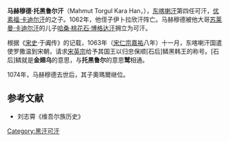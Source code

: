'''马赫穆德·托黑鲁尔汗'''（Mahmut Torgul Kara Han，{{bd|？||1074年||catIdx=M}}），[[东喀喇汗|东喀喇汗]]第四任可汗，[[优素福·卡迪尔汗|优素福·卡迪尔汗]]的之子。1062年，他侄子伊卜拉欣汗阵亡。马赫穆德被他大哥[[苏莱曼·卡迪尔汗|苏莱曼·卡迪尔汗]]的儿子[[哈桑·桃花石·博格达汗|哈桑·桃花石·博格达汗]]拥立为可汗。

根据《[[宋史|宋史]]·于阗传》的记载，1063年（[[宋仁宗|宋仁宗]][[嘉祐|嘉祐]]八年）十一月，东喀喇汗国遣使罗撒温到宋朝，请求[[宋英宗|宋英宗]]给予其国王以归忠保顺[石后]鳞黑韩王的称号。[石后]鳞就是'''金翅乌'''的意思，与'''托黑鲁尔'''的意思'''鹫'''相通。

1074年，马赫穆德去世后，其子奧瑪爾继位。

{{start box}}
{{s-before|[[伊卜拉欣汗|伊卜拉欣汗]]}}
{{s-title|[[东喀喇汗|东喀喇汗]]可汗|1062年—1074年}}
{{s-after|[[奧瑪爾|奧瑪爾]]}}
{{end box}}

==参考文献==
*刘志霄《维吾尔族历史》

[[Category:黑汗可汗|Category:黑汗可汗]]